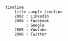 ```mermaid
timeline
    title sample timeline
    2002 : LinkedIn
    2004 : Facebook
         : Google
    2005 : Youtube
    2006 : Twitter
```